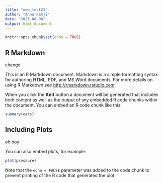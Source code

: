 ```yaml
---
title: "new_test23"
author: "Anna Ramji"
date: "2023-08-08"
output: html_document
---
```


```r
knitr::opts_chunk$set(echo = TRUE)
```

## R Markdown

change

This is an R Markdown document. Markdown is a simple formatting syntax for authoring HTML, PDF, and MS Word documents. For more details on using R Markdown see <http://rmarkdown.rstudio.com>.

When you click the **Knit** button a document will be generated that includes both content as well as the output of any embedded R code chunks within the document. You can embed an R code chunk like this:

```r
summary(cars)
```

## Including Plots

oh boy

You can also embed plots, for example:

```r
plot(pressure)
```

Note that the `echo = FALSE` parameter was added to the code chunk to prevent printing of the R code that generated the plot.
